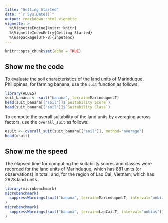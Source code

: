 ```yaml
---
title: "Getting Started"
date: "`r Sys.Date()`"
output: rmarkdown::html_vignette
vignette: >
  %\VignetteEngine{knitr::knitr}
  %\VignetteIndexEntry{Getting Started}
  %\usepackage[UTF-8]{inputenc}
---
```


```r
knitr::opts_chunk$set(echo = TRUE)
```

## Show me the code
To evaluate the soil characteristics of the land units of Marinduque, Philippines, for farming banana, use the `suit` function as follows:
```r
library(ALUES)
suit_banana <- suit("banana", terrain=MarinduqueLT)
head(suit_banana[["soil"]]$`Suitability Score`)
head(suit_banana[["soil"]]$`Suitability Class`)
```
To compute the overall suitability of the land units by averaging across factors, use the `overall_suit` as follows:
```r
osuit <- overall_suit(suit_banana[["soil"]], method="average")
head(osuit)
```
## Show me the speed
The elapsed time for computing the suitability scores and classes were recorded for the land units of Marinduque, which has 881 units (or observations) in total; and, for the region of Lao Cai, Vietnam, which has 2928 land units.
```r
library(microbenchmark)
microbenchmark(
  suppressWarnings(suit("banana", terrain=MarinduqueLT, interval="unbias"))
)
microbenchmark(
  suppressWarnings(suit("banana", terrain=LaoCaiLT, interval="unbias"))
)
```